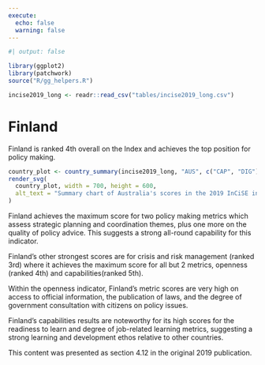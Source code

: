 ```yaml
---
execute:
  echo: false
  warning: false
---
```


<!-- DO NOT EDIT THIS FILE --->
<!-- AUTO GENERATED FROM r/generate_country_qmd.r --->

```r
#| output: false

library(ggplot2)
library(patchwork)
source("R/gg_helpers.R")

incise2019_long <- readr::read_csv("tables/incise2019_long.csv")

```

# Finland {#sec-country-fin .unnumbered}

:::{.lead}
Finland is ranked 4th overall on the Index and achieves the top position for
policy making.
:::

```r
country_plot <- country_summary(incise2019_long, "AUS", c("CAP", "DIG"))
render_svg(
  country_plot, width = 700, height = 600,
  alt_text = "Summary chart of Australia's scores in the 2019 InCiSE index."
)
```

Finland achieves the maximum score for two policy making metrics which assess
strategic planning and coordination themes, plus one more on the quality of
policy advice. This suggests a strong all-round capability for this indicator.

Finland's other strongest scores are for crisis and risk management (ranked
3rd) where it achieves the maximum score for all but 2 metrics, openness
(ranked 4th) and capabilities(ranked 5th).

Within the openness indicator, Finland's metric scores are very high on access
to official information, the publication of laws, and the degree of government
consultation with citizens on policy issues.

Finland's capabilities results are noteworthy for its high scores for the
readiness to learn and degree of job-related learning metrics, suggesting a
strong learning and development ethos relative to other countries.

::: {.callout-note .crf title="Cross-referencing note" icon="false"}
This content was presented as section 4.12 in the original 2019 publication.
:::
